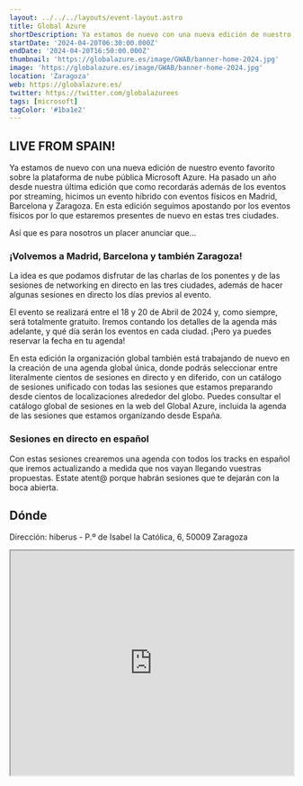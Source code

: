 ```yaml
---
layout: ../../../layouts/event-layout.astro
title: Global Azure
shortDescription: Ya estamos de nuevo con una nueva edición de nuestro evento favorito sobre la plataforma de nube pública Microsoft Azure. Ha pasado un año desde nuestra última edición que como recordarás además de los eventos por streaming, hicimos un evento híbrido con eventos físicos en Madrid, Barcelona y Zaragoza.
startDate: '2024-04-20T06:30:00.000Z'
endDate: '2024-04-20T16:50:00.000Z'
thumbnail: 'https://globalazure.es/image/GWAB/banner-home-2024.jpg'
image: 'https://globalazure.es/image/GWAB/banner-home-2024.jpg'
location: 'Zaragoza'
web: https://globalazure.es/
twitter: https://twitter.com/globalazurees
tags: [microsoft]
tagColor: '#1ba1e2'
---
```


## LIVE FROM SPAIN!

Ya estamos de nuevo con una nueva edición de nuestro evento favorito sobre la plataforma de nube pública Microsoft Azure. Ha pasado un año desde nuestra última edición que como recordarás además de los eventos por streaming, hicimos un evento híbrido con eventos físicos en Madrid, Barcelona y Zaragoza. En esta edición seguimos apostando por los eventos físicos por lo que estaremos presentes de nuevo en estas tres ciudades.

Así que es para nosotros un placer anunciar que...

### ¡Volvemos a Madrid, Barcelona y también Zaragoza!

La idea es que podamos disfrutar de las charlas de los ponentes y de las sesiones de networking en directo en las tres ciudades, además de hacer algunas sesiones en directo los días previos al evento.

El evento se realizará entre el 18 y 20 de Abril de 2024 y, como siempre, será totalmente gratuito. Iremos contando los detalles de la agenda más adelante, y qué día serán los eventos en cada ciudad. ¡Pero ya puedes reservar la fecha en tu agenda!

En esta edición la organización global también está trabajando de nuevo en la creación de una agenda global única, donde podrás seleccionar entre literalmente cientos de sesiones en directo y en diferido, con un catálogo de sesiones unificado con todas las sesiones que estamos preparando desde cientos de localizaciones alrededor del globo. Puedes consultar el catálogo global de sesiones en la web del Global Azure, incluida la agenda de las sesiones que estamos organizando desde España.

### Sesiones en directo en español

Con estas sesiones crearemos una agenda con todos los tracks en español que iremos actualizando a medida que nos vayan llegando vuestras propuestas. Estate atent@ porque habrán sesiones que te dejarán con la boca abierta.

## Dónde

Dirección: hiberus - P.º de Isabel la Católica, 6, 50009 Zaragoza

<iframe
  style="width: 100%; height: 400px;"
  height="400"
  allowfullscreen=""
  loading="lazy"
  referrerpolicy="no-referrer-when-downgrade"
  src="https://www.google.com/maps/embed?pb=!1m14!1m8!1m3!1d2981.870912664284!2d-0.8996619!3d41.6369216!3m2!1i1024!2i768!4f13.1!3m3!1m2!1s0xd5969622c6eea8d%3A0x8187c22863167647!2shiberus!5e0!3m2!1ses!2ses!4v1712386564972!5m2!1ses!2ses"
  aria-label="hiberus - P.º de Isabel la Católica, 6, 50009 Zaragoza"
></iframe>
